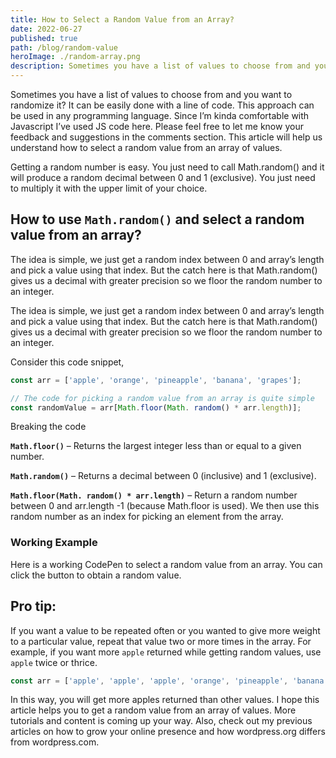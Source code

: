 ```yaml
---
title: How to Select a Random Value from an Array?
date: 2022-06-27
published: true
path: /blog/random-value
heroImage: ./random-array.png
description: Sometimes you have a list of values to choose from and you want to randomize it? It can be easily done with a line of code.
---
```



Sometimes you have a list of values to choose from and you want to randomize it? It can be easily done with a line of code. This approach can be used in any programming language. Since I’m kinda comfortable with Javascript I’ve used JS code here. Please feel free to let me know your feedback and suggestions in the comments section. This article will help us understand how to select a random value from an array of values.

Getting a random number is easy. You just need to call Math.random() and it will produce a random decimal between 0 and 1 (exclusive). You just need to multiply it with the upper limit of your choice.

## How to use `Math.random()` and select a random value from an array?

The idea is simple, we just get a random index between 0 and array’s length and pick a value using that index. But the catch here is that Math.random() gives us a decimal with greater precision so we floor the random number to an integer.


The idea is simple, we just get a random index between 0 and array’s length and pick a value using that index. But the catch here is that Math.random() gives us a decimal with greater precision so we floor the random number to an integer.

Consider this code snippet,
```js
const arr = ['apple', 'orange', 'pineapple', 'banana', 'grapes'];

// The code for picking a random value from an array is quite simple
const randomValue = arr[Math.floor(Math. random() * arr.length)];
```
Breaking the code

**`Math.floor()`** – Returns the largest integer less than or equal to a given number.

**`Math.random()`** – Returns a decimal between 0 (inclusive) and 1 (exclusive).

**`Math.floor(Math. random() * arr.length)`** – Return a random number between 0 and arr.length -1 (because Math.floor is used). We then use this random number as an index for picking an element from the array.

### Working Example
Here is a working CodePen to select a random value from an array. You can click the button to obtain a random value.

<CodePen codePenId="yLevMwd" />

## Pro tip:
If you want a value to be repeated often or you wanted to give more weight to a particular value, repeat that value two or more times in the array. For example, if you want more `apple` returned while getting random values, use `apple` twice or thrice.

```js
const arr = ['apple', 'apple', 'apple', 'orange', 'pineapple', 'banana', 'grapes'];
```

In this way, you will get more apples returned than other values. I hope this article helps you to get a random value from an array of values. More tutorials and content is coming up your way. Also, check out my previous articles on how to grow your online presence and how wordpress.org differs from wordpress.com.

